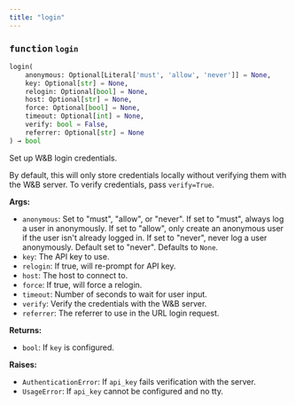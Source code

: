 ```yaml
---
title: "login"
---
```







### <kbd>function</kbd> `login`

```python
login(
    anonymous: Optional[Literal['must', 'allow', 'never']] = None,
    key: Optional[str] = None,
    relogin: Optional[bool] = None,
    host: Optional[str] = None,
    force: Optional[bool] = None,
    timeout: Optional[int] = None,
    verify: bool = False,
    referrer: Optional[str] = None
) → bool
```

Set up W&B login credentials. 

By default, this will only store credentials locally without verifying them with the W&B server. To verify credentials, pass `verify=True`. 



**Args:**
 
 - `anonymous`:  Set to "must", "allow", or "never".  If set to "must", always log a user in anonymously. If set to  "allow", only create an anonymous user if the user  isn't already logged in. If set to "never", never log a  user anonymously. Default set to "never". Defaults to `None`. 
 - `key`:  The API key to use. 
 - `relogin`:  If true, will re-prompt for API key. 
 - `host`:  The host to connect to. 
 - `force`:  If true, will force a relogin. 
 - `timeout`:  Number of seconds to wait for user input. 
 - `verify`:  Verify the credentials with the W&B server. 
 - `referrer`:  The referrer to use in the URL login request. 





**Returns:**
 
 - `bool`:  If `key` is configured. 



**Raises:**
 
 - `AuthenticationError`:  If `api_key` fails verification with the server. 
 - `UsageError`:  If `api_key` cannot be configured and no tty. 
